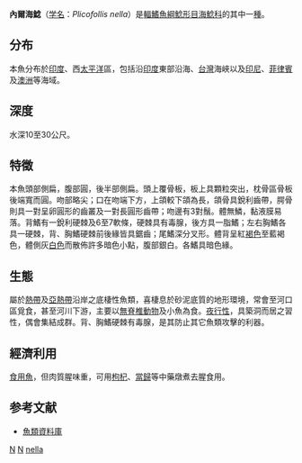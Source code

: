 {{Speciesbox
| genus = Plicofollis
| species = nella
| status = NE
| status_system = IUCN3.1
| trend = unknown
| authority = Valenciennes, 1840
}}
'''內爾海鯰'''（[[学名|学名]]：''Plicofollis nella''）是[[輻鰭魚綱|輻鰭魚綱]][[鯰形目|鯰形目]][[海鯰科|海鯰科]]的其中一[[種|種]]。

==分布==
本魚分布於[[印度|印度]]、西[[太平洋|太平洋]]區，包括沿[[印度|印度]]東部沿海、[[台灣|台灣]]海峽以及[[印尼|印尼]]、[[菲律賓|菲律賓]]及[[澳洲|澳洲]]等海域。

==深度==
水深10至30公尺。

==特徵==
本魚頭部側扁，腹部圓，後半部側扁。頭上覆骨板，板上具顆粒突出，枕骨區骨板後端寬而圓。吻部略尖；口在吻端下方，上頜較下頜為長，頜骨具銳利齒帶，腭骨則具一對呈卵圓形的齒叢及一對長圓形齒帶；吻邊有3對鬚。體無鱗，黏液膜易落。背鰭有一銳利硬棘及6至7軟條，硬棘具有毒腺，後方具一脂鰭；左右胸鰭各具一硬棘，背、胸鰭硬棘前後緣皆具鋸齒；尾鰭深分叉形。體背呈紅[[褐色|褐色]]至藍褐色，體側灰[[白色|白色]]而散佈許多暗色小點，腹部銀白。各鰭具暗色緣。

==生態==
屬於[[熱帶|熱帶]]及[[亞熱帶|亞熱帶]]沿岸之底棲性魚類，喜棲息於砂泥底質的地形環境，常會至河口區覓食，甚至河川下游，主要以[[無脊椎動物|無脊椎動物]]及小魚為食。[[夜行性|夜行性]]，具築洞而居之習性，偶會集結成群。背、胸鰭硬棘有毒腺，是其防止其它魚類攻擊的利器。

==經濟利用==
[[食用魚|食用魚]]，但肉質腥味重，可用[[枸杞|枸杞]]、[[當歸|當歸]]等中藥燉煮去腥食用。

==参考文献==
*[http://fishdb.sinica.edu.tw/ 魚類資料庫]{{Wayback|url=http://fishdb.sinica.edu.tw/ |date=20160304193340 }}
{{Taxonbar}}

[[Category:1840年描述的鱼类|N]]
[[Category:食用鱼|N]]
[[Category:褶囊海鯰屬|nella]]